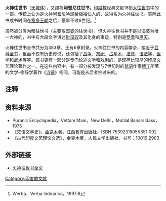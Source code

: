 {{印度教}}
'''火神往世书'''（[[天城体|天城体]]{{lang-sa|अग्नि पुराण|Agni Purāṇa}}），又譯為'''阿耆尼往世书'''，[[印度教|印度教]]经典文献18部[[大往世书|大往世书]]中的一部。传统上认为是火神[[阿耆尼|阿耆尼]]吟颂给[[极裕仙人|极裕仙人]]的，故得名为火神往世书。实际此书成书时间在[[笈多王朝|笈多王朝]]之后，最早不过8世纪。<ref>Werba，Verba Indoarica，1997:6</ref>

虽然被分类为暗往世书（主要敬[[湿婆|湿婆]]的往世书），但火神往世书并不是以湿婆为唯一大神的，书中有大段文字讲述[[毗湿奴|毗湿奴]]及其化身的事迹，特别是[[罗摩|罗摩]]和[[黑天|黑天]]。

火神往世书全书共分为383章，还有6章附录。火神往世书的内容繁杂，接近于[[百科全书|百科全书]]，里面不仅有历史传说，还包括了[[战争|战争]]、[[祭祀|祭祀]]、[[占星术|占星术]]、[[法律|法律]]、[[语法学|语法学]]、[[医学|医学]]和[[武术|武术]]等等。该书更有一部分是专门论述[[文学|文学]]和[[戏剧|戏剧]]的，是现存比较早的印度文艺理论著作之一。在这些内容中，有一部分被发现与7世纪时的[[梵语|梵语]]作家[[檀丁|檀丁]]所著的文学-修辞学著作《[[诗镜|诗镜]]》相同，可能是从后者抄过来的。
==注释==
<references/>
==资料来源==
*Puranic Encyclopedia，Vettam Mani，New Delhi，Motilal Banarsidass，1975
*《梵语文学史》，[[金克木|金克木]]著，江西教育出版社，ISBN 7539231505/I351·092
*《古代印度文艺理论文选》，金克木著，人民文学出版社，书号：10019·2903

==外部链接==
*[https://web.archive.org/web/20090724075838/http://www.sub.uni-goettingen.de/ebene_1/fiindolo/gret_utf.htm#AgniP_BI#AgniP_BI 火神往世书全文]

{{印度神話}}
[[Category:印度教文献|Category:印度教文献]]
